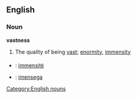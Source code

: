 ==English==
===Noun===
'''vastness'''
#The quality of being [[vast]]; [[enormity]], [[immensity]]

===={{trans}}====

* {{fr}} : [[immensité]]
* {{io}} : [[imensega]]


[[Category:English nouns]]